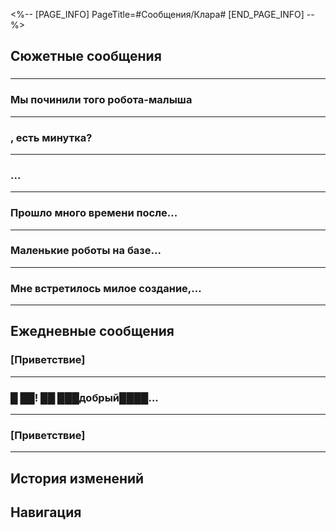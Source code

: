 <%-- [PAGE_INFO]
PageTitle=#Сообщения/Клара#
[END_PAGE_INFO] --%>
{{Сообщение Инфобокс
|id          = 1107
|Изображение = Персонаж Клара Иконка.png
|Тип         = Персонаж
|Отправитель = Клара
|ПодписьСоо  = Хочу со всеми на пикник (>▽<)
|Фракция     = Ярило-VI
}}

==Сюжетные сообщения==
==={{MC|ж=Сестричка|м=Братик}}===
{{Сообщения
|условие_получения = 
|текст =
:'''Клара:''' {{MC|ж=Сестричка|м=Братик}}
:'''Клара:''' Есть минутка?
:'''Клара:''' (´・ω・`)
:{Выбор} Конечно, что случилось?
::'''(Первопроходец):''' Конечно. Что случилось?
:{Выбор} Милые смайлики...
::'''(Первопроходец):''' Клара, твои смайлики такие милые (ﾟ3ﾟ)
::'''Клара:''' Спасибо...
:'''Клара:''' В последнее время у Поселения роботов возникли проблемы
:'''Клара:''' Можешь, пожалуйста, взглянуть, {{MC|ж=сестричка|м=братик}}...
:'''Клара:''' Если у тебя есть время...
:{Выбор} Не волнуйся, я приду.
::'''(Первопроходец):''' Не волнуйся, я уже иду.
:{Выбор} Неужели... (☉д⊙)
::'''(Первопроходец):''' Неужели? Уже иду! (☉д⊙)
::'''Клара:''' Такой смешной эмодзи...
::'''Клара:''' (☉д⊙)
:'''Клара:''' Спасибо, {{MC|ж=сестричка|м=братик}}!
:'''Клара:''' Я буду ждать у господина Сварога~
;{Принятая миссия: Невиданная ласка I}
}}
----

===Мы починили того робота-малыша===
{{Сообщения
|условие_получения = 
|текст =
:'''Клара:''' Мы починили того робота-малыша
:'''Клара:''' Загляни к нам, если будет время
:'''Клара:''' (*´ω`*)
:{Выбор} Хорошо, я приду.
::'''(Первопроходец):''' Хорошо, я уже иду.
:{Выбор} Хорошо! Скоро буду! (☉д⊙)
::'''(Первопроходец):''' Хорошо! Скоро буду! (☉д⊙)
::'''Клара:''' Хорошо!
::'''Клара:''' (☉д⊙)
:'''Клара:''' Тогда я буду ждать тебя у господина Сварога!
;{Принятая миссия: Невиданная ласка II}
}}
----

==={{MC|ж=Сестричка|м=Братик}}, есть минутка?===
{{Сообщения
|условие_получения = 
|текст =
:'''Клара:''' {{MC|ж=Сестричка|м=Братик}}, есть минутка?
:'''Клара:''' Я хочу поговорить о Паскале...
:{Выбор} Ты всё ещё грустишь?..
::'''(Первопроходец):''' Ты всё ещё грустишь?..
::'''Клара:''' Нет... Я успокоилась
:{Выбор} Хорошо, о чём именно?
::'''(Первопроходец):''' Хорошо, о чём именно?
:'''Клара:''' Вообще-то, я много думала об этом...
:'''Клара:''' Но я всё равно не понимаю... Что такое Паскаль?
:'''Клара:''' Другие роботы думают, что Паскаль - создание Фрагментума
:'''Клара:''' Господин Сварог считает Паскаля обычным роботом
:'''Клара:''' Паскаль сам не знает, что он такое
:'''Клара:''' Может быть, Паскаль - человек
:'''Клара:''' {{MC|ж=Сестричка|м=Братик}}, как ты думаешь?
:{Выбор} Это робот...
::'''(Первопроходец):''' Я думаю, что Паскаль - всего лишь робот.
::'''Клара:''' Ты правда так считаешь, {{MC|ж=сестричка|м=братик}}?
::'''Клара:''' Паскаль выглядит как обычный робот, но...
:{Выбор} Это создание Фрагментума...
::'''(Первопроходец):''' Паскаль может быть созданием Фрагментума...
::'''Клара:''' Ты правда так считаешь, {{MC|ж=сестричка|м=братик}}?
::'''Клара:''' Но разве Паскаль не похож на обычного маленького робота? К тому же...
:{Выбор} Это человек...
::'''(Первопроходец):''' Паскаль... живой человек.
::'''Клара:''' Ты правда так считаешь, {{MC|ж=сестричка|м=братик}}?
::'''Клара:''' Я тоже так думаю, но...
:'''Клара:''' Создание Фрагментума, робот, человек
:'''Клара:''' Какая между ними разница?
:'''Клара:''' Некоторые создания Фрагментума могут говорить и вести себя как люди
:'''Клара:''' Господин Сварог выглядит как робот, но он может говорить, думать и даже выражать эмоции, как мы
:'''Клара:''' Тогда как нам отличить «нас» от «них»?
:{Выбор} Эмпатия...
::'''(Первопроходец):''' Только люди могут распознавать другие виды существ и сопереживать им
::'''Клара:''' Вот как
::'''Клара:''' Тогда возможно, что Паскаль и господин Сварог...
::'''Клара:''' Возможно, все они тоже живые люди
:{Выбор} Биология...
::'''(Первопроходец):''' Наше биологическое строение совершенно разное
::'''Клара:''' Вот как
::'''Клара:''' Возможно, только так... мы можем провести чёткое различие между собой и другими вещами
:{Выбор} Нет разницы...
::'''(Первопроходец):''' Между людьми и любыми другими существами в мире нет разницы
::{Выбор} (эмоциональное объяснение)
:::'''(Первопроходец):''' Мы все рождены в одной и той же вселенной, и всех нас ждёт один и тот же конец
::{Выбор} (логичное объяснение)
:::'''(Первопроходец):''' Мы все попросту разные проявления одних и тех же основных частиц
::'''Клара:''' Вот как
::'''Клара:''' Звучит сложно, но я постараюсь понять это
:'''Клара:''' Я больше не чувствую себя такой потерянной
:'''Клара:''' Спасибо, {{MC|ж=сестричка|м=братик}}~
:'''Клара:''' (*´ω`*)
}}
----

==={{MC|ж=Сестричка|м=Братик}}...===
{{Сообщения
|условие_получения = 
|текст =
:'''Клара:''' {{MC|ж=Сестричка|м=Братик}}...
:'''Клара:''' В лагере снова произошло что-то странное!
:{Выбор} Не волнуйся, дай мне минутку.
::'''(Первопроходец):''' Держись, я уже иду.
:{Выбор} Что случилось в этот раз?
::'''(Первопроходец):''' Что опять случилось?
:{Выбор} Хорошо! Сейчас приду! (☉д⊙)
::'''(Первопроходец):''' Хорошо! Сейчас приду! (☉д⊙)
::'''Клара:''' (☉д⊙)!
:'''Клара:''' Ладно, я буду ждать {{MC|ж=сестричку|м=братика}} там, где обычно.
:'''Клара:''' {{MC|ж=Сестричка|м=Братик}}, приходи быстрее!
}}
----

===Прошло много времени после...===
{{Сообщения
|условие_получения = 
|текст =
:'''Клара:''' Прошло много времени после случая с Паскалем.
:'''Клара:''' {{MC|ж=Сестричка|м=Братик}}, хочешь навестить Паскаля?
:{Выбор} Да, скоро буду.
::'''(Первопроходец):''' Да, скоро буду.
:{Выбор} У меня столько дел... Может, в другой раз?
::'''(Первопроходец):''' Может, в другой раз...
::'''Клара:''' Ладно.
::'''Клара:''' Тогда Клара сама сначала проверит Паскаля.
:{Выбор} У него опять неприятности?! (☉д⊙)
::'''(Первопроходец):''' У него опять неприятности?! (☉д⊙)
::'''Клара:''' Нет! С Паскалем всё хорошо!
::'''Клара:''' (☉д⊙)
:'''Клара:''' В общем, {{MC|ж=сестричка|м=братик}}, если придёшь к нам, не забудь про Мастерскую закалки в Заклёпкограде.
}}
----

===Маленькие роботы на базе...===
{{Сообщения
|условие_получения = 
|текст =
:'''Клара:''' Маленькие роботы на базе упоминали о подарке, который они оставили для тебя, {{MC|ж=сестричка|м=братик}}, в Мастерской закалки.
:'''Клара:''' {{MC|ж=Сестричка|м=Братик}}, заходи к нам, если будет время.
}}
----

===Мне встретилось милое создание,...===
{{Сообщения
|условие_получения = 
|текст =
:{Выбор} (Отправить фото Кларе)
:'''(Первопроходец):''' Мне встретилось милое создание, очень похожее на Клару!
:'''(Первопроходец):''' [[Файл:Сообщение Клара 34.png|256px]]
:'''Клара:''' (*´ω`*)
:'''Клара:''' Это кошечка? Такая милая!!! Хочется почесать ей за ушком.
:'''Клара:''' {{MC|ж=Сестричка|м=Братик}}, если получится, можешь принести её мне?
:{Выбор} В следующий раз!
::'''(Первопроходец):''' Хорошо, если получится, то в следующий раз обязательно!
:{Выбор} Нужно сначала у неё спросить.
::'''(Первопроходец):''' Конечно! Но это не питомец. У неё есть сознание, поэтому сначала нужно узнать её мнение.
::'''Клара:''' &vert;ω・´) хорошо
:'''Клара:''' В Белобоге холодно, и если она согласится приехать, то укутай её хорошенько, пожалуйста, {{MC|ж=сестричка|м=братик}} (*´ω`*)
}}
----

==Ежедневные сообщения==
===[Приветствие]===
{{Сообщения|текст =
:'''Клара:''' [[Файл:Стикер ГПП 07 Пом-Пом 01.png|80px|&lbrack;Приветствие&rbrack;]]
:'''Клара:''' (Первопроходец), {{MC|ж=сестричка|м=братик}}...
:'''Клара:''' А мы на пикник собираемся на этой неделе!
:'''Клара:''' {{MC|ж=Сестричка|м=Братик}} (Первопроходец), идём с нами?
:'''Клара:''' (´・ω・`)
:{Выбор} Без проблем.
:'''(Первопроходец):''' [[Файл:Стикер ГПП 07 Пом-Пом 05.png|80px|&lbrack;ОК&rbrack;]]
:'''Клара:''' Кстати, Клара хочет составить список продуктов для пикника...
:'''Клара:''' (Первопроходец), {{MC|ж=сестричка|м=братик}}, как думаешь, что нам взять?
:{Выбор} Любимые напитки.
::'''(Первопроходец):''' Любимые напитки.
::'''Клара:''' Да-да, упакую машинное масло.
::'''Клара:''' Вчера я купила новую марку машинного масла. Дам попробовать маленькому роботу...
::'''Клара:''' (*´ω`*)
::{Выбор} Я помогу с вещами.
::'''(Первопроходец):''' Я помогу тебе с вещами, когда нужно будет.
:{Выбор} Красивые цветы.
::'''(Первопроходец):''' Красивые цветы.
::'''Клара:''' Да, на фотографиях, наверное, будет выглядеть великолепно...
::'''Клара:''' Интересно, успею, если начну делать цветы из деталей сейчас?
::'''Клара:''' (;´Д`)
::{Выбор} Давай помогу.
::'''(Первопроходец):''' Давай помогу.
:{Выбор} Господина Сварога.
::'''(Первопроходец):''' Господина Сварога.
::'''Клара:''' Клара позовёт господина Сварога.
::'''Клара:''' Хотя он наверняка откажется...
::'''Клара:''' Но Клара его обязательно уговорит!..
::'''Клара:''' И мы все вместе сфотографируемся!
::'''Клара:''' &vert;ω・´)
::{Выбор} Я вас сфотографирую.
::'''(Первопроходец):''' Я вас сфотографирую.
:'''Клара:''' Σ(ﾟдﾟ)
:'''Клара:''' Спасибо, {{MC|ж=сестричка|м=братик}}...
:'''Клара:''' [[Файл:Стикер ГПП 07 Пом-Пом 03.png|80px|&lbrack;Спасибо&rbrack;]]
}}
----

===█ ██! ██ ███добрый████...===
{{Сообщения|текст =
:'''Клара:''' █ ██! ██ ███добрый████ █ ██? ██ утром ███
:'''Клара:''' █ вместе. Клара█ █ ████ хочет ██ ███ играть █████ на █ █улице! ██ ██
:{Выбор} Хм. Что это?
::'''(Первопроходец):''' Что ты пытаешься сказать, Клара?
::'''(Первопроходец):''' [[Файл:Стикер ГПП 07 Пом-Пом 07.png|80px|&lbrack;Недоумение&rbrack;]]
:{Выбор} Это вирус?
::'''(Первопроходец):''' На моём смартфоне вирус?
::'''(Первопроходец):''' [[Файл:Стикер ГПП 07 Пом-Пом 07.png|80px|&lbrack;Недоумение&rbrack;]]
::'''Клара:''' Нет!
:'''Клара:''' (ﾟДﾟ≡ﾟДﾟ)
:'''Клара:''' Почему это отправилось всем...
:'''Клара:''' Искажённый текст...
:{Выбор} Что с тобой случилось?
:'''(Первопроходец):''' Что с тобой случилось?
:'''Клара:''' Клара пытается модифицировать смартфон...
:'''Клара:''' Если бы получилось, маленький робот смог бы отправлять на него сообщения с базы!
:'''Клара:''' Клара пыталась попросить маленького робота написать...
:'''Клара:''' Не получилось...
:'''Клара:''' ﾟ(つд`ﾟ)
:{Выбор} Ты потрясающая, Клара!
:'''(Первопроходец):''' Ты потрясающая, Клара!
:'''(Первопроходец):''' Продолжай! Всё получится!
:'''(Первопроходец):''' [[Файл:Стикер ГПП 07 Пом-Пом 06.png|80px|&lbrack;Одобрение&rbrack;]]
:'''Клара:''' &vert;ω・´)
:'''Клара:''' Хорошо! Попробую ещё раз!
:'''Клара:''' Спасибо, {{MC|ж=сестричка|м=братик}} (Первопроходец)!
}}
----

===[Приветствие]===
{{Сообщения|текст =
:'''Клара:''' [[Файл:Стикер ГПП 07 Пом-Пом 01.png|80px|&lbrack;Приветствие&rbrack;]]
:'''Клара:''' (Первопроходец), {{MC|ж=сестричка|м=братик}}...
:'''Клара:''' Клара получила странную посылку.
:'''Клара:''' (☉д⊙)
:{Выбор} (☉д⊙)
:'''(Первопроходец):''' (☉д⊙)
:'''(Первопроходец):''' Что там?
:'''Клара:''' Пара обуви и записка...
:'''Клара:''' Там написано... «Общество защиты Клары»...
:'''Клара:''' Не знаю, что это... {{MC|ж=Сестричка|м=Братик}}, ты знаешь?
:{Выбор} Я знаю их.
::'''(Первопроходец):''' А, это они. Я {{MC|ж=подбирала|м=подбирал}} их листовки.
::'''(Первопроходец):''' Это благотворительная организация из Поселения роботов. Она создана, чтобы отплатить тебе за доброту, Клара.
::'''(Первопроходец):''' Это их подарок.
:{Выбор} Не знаю их, лучше выбросить.
::'''(Первопроходец):''' Звучит подозрительно...
::'''(Первопроходец):''' Просто выброси...
::'''Клара:''' Да, логично...
:'''Клара:''' Ой, что-то написано на обороте!
:'''Клара:''' Клара, ты заботишься обо всех в Поселении роботов, поэтому мы купили тебе новую пару обуви.
:'''Клара:''' Ты всегда босая, тебе наверняка очень холодно...
:'''Клара:''' (;´Д`)
:{Выбор} (;´Д`)
:'''(Первопроходец):''' (;´Д`)
:'''(Первопроходец):''' Оставь!
:'''Клара:''' Ура! Клара так рада!
:'''Клара:''' Но Клара не привыкла носить обувь, всё время подворачиваю ноги...ﾟ(つд`ﾟ)
:'''Клара:''' Оставлю пока что...
:'''Клара:''' [[Файл:Стикер ГПП 07 Пом-Пом 03.png|80px|&lbrack;Спасибо&rbrack;]]
}}
----

==История изменений==
{{История изменений|3.5}}

==Навигация==
{{Сообщения Навбокс}}